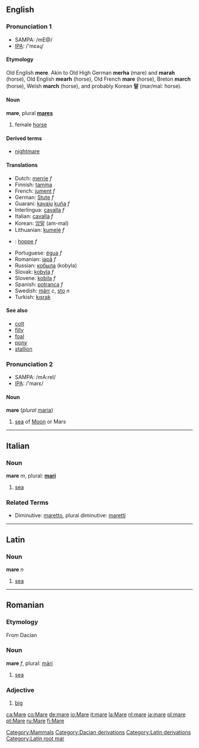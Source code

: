 ==English==
[[Category:Mammals]]

=== Pronunciation 1===
*SAMPA: /mE@/
*[[w:IPA|IPA]]: /'mɛəɻ/

====Etymology====
Old English '''mere'''. Akin to Old High German '''merha''' (mare) and '''marah''' (horse), Old English '''mearh''' (horse), Old French '''mare''' (horse), Breton '''march''' (horse), Welsh '''march''' (horse), and probably Korean '''말''' (mar/mal: horse).

==== Noun ====
'''mare''', plural '''[[mares]]'''
# female [[horse]]

==== Derived terms ====
*[[nightmare]]

==== Translations ====
*Dutch: [[merrie]] ''f''
*Finnish: [[tamma]]
*French: [[jument]] ''f''
*German: [[Stute]] ''f''
*Guarani: [[kavaju]] [[kuña]] ''f''
*Interlingua: [[cavalla]] ''f''
*Italian: [[cavalla]] ''f''
*Korean: [[암말]] (am-mal) 
*Lithuanian: [[kumelė]] ''f''
* {{no}}: [[hoppe]] ''f''
*Portuguese: [[égua]] ''f''
*Romanian: [[iapă]] ''f''
*Russian: [[кобыла]] (kobyla)
*Slovak: [[kobyla#Slovak|kobyla]] ''f''
*Slovene: [[kobila]] ''f''
*Spanish: [[potranca]] ''f''
*Swedish: [[märr]] ''c'', [[sto]] ''n''
*Turkish: [[kısrak]]

==== See also ====
*[[colt]]
*[[filly]]
*[[foal]]
*[[pony]]
*[[stallion]]

=== Pronunciation 2===
*SAMPA: /mA:reI/
*[[w:IPA|IPA]]: /'marɛ/
====Noun====
'''mare''' (''plural'' [[maria]])

# [[sea]] of [[Moon]] or Mars
----

==Italian==
=== Noun ===
'''mare''' ''m'', plural: '''[[mari]]'''
# [[sea]]

===Related Terms===
*Diminutive: [[maretto]], plural diminutive: [[maretti]]

----

==Latin==
=== Noun ===
'''mare''' ''n''
# [[sea]]

----
==Romanian==
=== Etymology ===
From Dacian
=== Noun ===
'''mare''' ''f'', plural: [[mări]]
# [[sea]]

=== Adjective ===
# [[big]]



[[Category:Dacian derivations]]
[[Category:Latin derivations]]
[[Category:Latin root mar]]

[[ca:Mare]]
[[co:Mare]]
[[de:mare]]
[[io:Mare]]
[[it:mare]]
[[la:Mare]]
[[nl:mare]]
[[ja:mare]]
[[pl:mare]]
[[pt:Mare]]
[[ru:Mare]]
[[fi:Mare]]